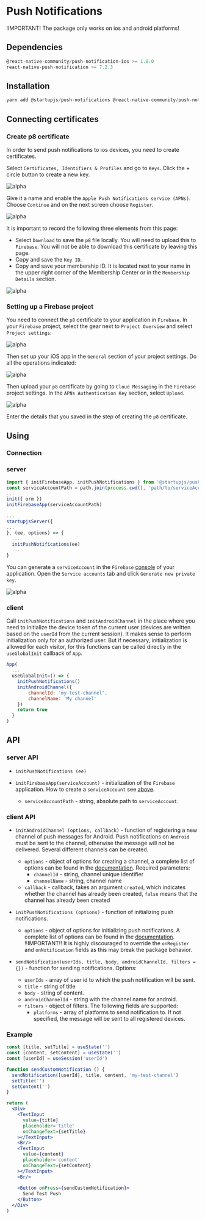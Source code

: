 
# Push Notifications

!IMPORTANT! The package only works on ios and android platforms!

## Dependencies

```js
@react-native-community/push-notification-ios >= 1.8.0
react-native-push-notification >= 7.2.3
```

## Installation

```js
yarn add @startupjs/push-notifications @react-native-community/push-notification-ios react-native-push-notification
```


## Connecting certificates

### Create p8 certificate

In order to send push notifications to ios devices, you need to create certificates.

Select `Certificates, Identifiers & Profiles` and go to `Keys`. Click the + circle button to create a new key.

![alpha](/img/pushs_2.png "Certificates, Identifiers & Profiles")

Give it a name and enable the `Apple Push Notifications service (APNs)`. Choose `Continue` and on the next screen choose `Register`.

![alpha](/img/pushs_3.png "Apple Push Notifications service (APNs)")

It is important to record the following three elements from this page:

- Select `Download` to save the `p8` file locally. You will need to upload this to `Firebase`. You will not be able to download this certificate by leaving this page.
- Copy and save the `Key ID`.
- Copy and save your membership ID. It is located next to your name in the upper right corner of the Membership Center or in the `Membership Details` section.

![alpha](/img/pushs_4.png "Apple Push Notifications service (APNs)")

### Setting up a Firebase project

You need to connect the `p8` certificate to your application in `Firebase`. In your `Firebase` project, select the gear next to `Project Overview` and select `Project settings`:

![alpha](/img/pushs_5.png "Apple Push Notifications service (APNs)")

Then set up your iOS app in the `General` section of your project settings. Do all the operations indicated:

![alpha](/img/pushs_6.png "Apple Push Notifications service (APNs)")

Then upload your `p8` certificate by going to `Cloud Messaging` in the `Firebase` project settings. In the `APNs Authentication Key` section, select `Upload`.

![alpha](/img/pushs_7.png "Apple Push Notifications service (APNs)")

Enter the details that you saved in the step of creating the `p8` certificate.

## Using

### Connection

### server

```js
import { initFirebaseApp, initPushNotifications } from '@startupjs/push-notifications/server'
const serviceAccountPath = path.join(process.cwd(), 'path/to/serviceAccountKey.json')
...
init({ orm })
initFirebaseApp(serviceAccountPath)

...
startupjsServer({
...
}, (ee, options) => {
  ...
  initPushNotifications(ee)
  ...
}

```
You can generate a `serviceAccount` in the `Firebase` [console](https://console.firebase.google.com/project/) of your application. Open the `Service accounts` tab and click `Generate new private key`.

![alpha](/img/pushs_1.png "firebase admin")

### client

Call `initPushNotifications` and `initAndroidChannel` in the place where you need to initialize the device token of the current user (devices are written based on the `userId` from the current session). It makes sense to perform initialization only for an authorized user. But if necessary, initialization is allowed for each visitor, for this functions can be called directly in the `useGlobalInit` callback of `App`.

```js
App(
  ...
  useGlobalInit=() => {
    initPushNotifications()
    initAndroidChannel({
        channelId: 'my-test-channel',
        channelName: 'My channel'
    })
    return true
  }
)
```

## API

### server API

- `initPushNotifications (ee)`

- `initFirebaseApp(serviceAccount)` - initialization of the `Firebase` application. How to create a `serviceAccount` see [above](/docs/libraries/push-notofications#server).
  - `serviceAccountPath` - string, absolute path to `serviceAccount`.

### client API

- `initAndroidChannel (options, callback)` - function of registering a new channel of push messages for Android. Push notifications on `Android` must be sent to the channel, otherwise the message will not be delivered. Several different channels can be created.
  - `options` - object of options for creating a channel, a complete list of options can be found in the [documentation](https://github.com/zo0r/react-native-push-notification#channel-management-android). Required parameters:
    - `channelId` - string, channel unique identifier
    - `channelName` - string, channel name
  - `callback` - callback, takes an argument `created`, which indicates whether the channel has already been created, `false` means that the channel has already been created

- `initPushNotifications (options)` - function of initializing push notifications.
  - `options` - object of options for initializing push notifications. A complete list of options can be found in the [documentation](https://github.com/zo0r/react-native-push-notification#usage). !!IMPORTANT!! It is highly discouraged to override the `onRegister` and `onNotification` fields as this may break the package behavior.

- `sendNotification(userIds, title, body, androidChannelId, filters = {})` - function for sending notifications. Options:
  - `userIds` - array of user id to which the push notification will be sent.
  - `title` - string of title
  - `body` - string of content.
  - `androidChannelId` - string with the channel name for android.
  - `filters` - object of filters. The following fields are supported:
    - `platforms` - array of platforms to send notification to. If not specified, the message will be sent to all registered devices.


### Example

```jsx example
const [title, setTitle] = useState('')
const [content, setContent] = useState('')
const [userId] = useSession('userId')

function sendCustomNotification () {
  sendNotification([userId], title, content, 'my-test-channel')
  setTitle('')
  setContent('')
}

return (
  <Div>
    <TextInput
      value={title}
      placeholder='title'
      onChangeText={setTitle}
    ></TextInput>
    <Br/>
    <TextInput
      value={content}
      placeholder='content'
      onChangeText={setContent}
    ></TextInput>
    <Br/>
    
    <Button onPress={sendCustomNotification}>
      Send Test Push
    </Button>
  </Div>
)
```
